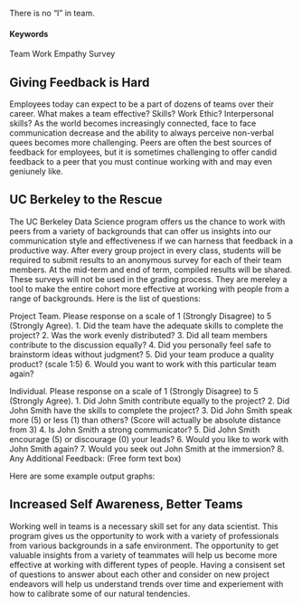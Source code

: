  There is no "I" in team.

#### Keywords

Team Work
Empathy
Survey


## Giving Feedback is Hard

Employees today can expect to be a part of dozens of teams over their career.  What makes a team effective?  Skills?  Work Ethic?  Interpersonal skills?  As the world becomes increasingly connected, face to face communication decrease and the ability to always perceive non-verbal quees becomes more challenging.  Peers are often the best sources of feedback for employees, but it is sometimes challenging to offer candid feedback to a peer that you must continue working with and may even geniunely like.  

## UC Berkeley to the Rescue

The UC Berkeley Data Science program offers us the chance to work with peers from a variety of backgrounds that can offer us insights into our communication style and effectiveness if we can harness that feedback in a productive way. After every group project in every class, students will be required to submit results to an anonymous survey for each of their team members.  At the mid-term and end of term, compiled results will be shared.  These surveys will not be used in the grading process.  They are mereley a tool to make the entire cohort more effective at working with people from a range of backgrounds.  Here is the list of questions:

Project Team.    Please response on a scale of 1 (Strongly Disagree) to 5 (Strongly Agree).
1.  Did the team have the adequate skills to complete the project?
2.  Was the work evenly distributed?
3.  Did all team members contribute to the discussion equally?
4.  Did you personally feel safe to brainstorm ideas without judgment?
5.  Did your team produce a quality product? (scale 1:5)
6.  Would you want to work with this particular team again?


Individual.  Please response on a scale of 1 (Strongly Disagree) to 5 (Strongly Agree).
1.  Did John Smith contribute equally to the project?
2.  Did John Smith have the skills to complete the project?
3.  Did John Smith speak more (5) or less (1) than others?  (Score will actually be absolute distance from 3)
4.  Is John Smith a strong communicator?
5.  Did John Smith encourage (5) or discourage (0) your leads?
6.  Would you like to work with John Smith again?
7.  Would you seek out John Smith at the immersion?
8.  Any Additional Feedback:  (Free form text box)

Here are some example output graphs:








## Increased Self Awareness, Better Teams

Working well in teams is a necessary skill set for any data scientist.  This program gives us the opportunity to work with a variety of professionals from various backgrounds in a safe environment.  The opportunity to get valuable insights from a variety of teammates will help us become more effective at working with different types of people.  Having a consisent set of questions to answer about each other and consider on new project endeavors will help us understand trends over time and experiement with how to calibrate some of our natural tendencies.    
